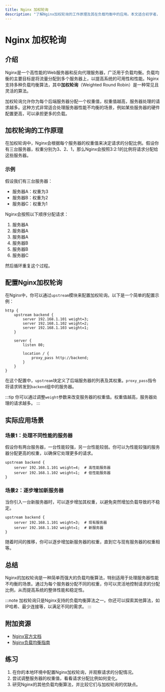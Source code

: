 ```yaml
---
title: Nginx 加权轮询
description: "了解Nginx加权轮询的工作原理及其在负载均衡中的应用。本文适合初学者，包含代码示例、实际案例和总结。"
---
```


# Nginx 加权轮询

## 介绍

Nginx是一个高性能的Web服务器和反向代理服务器，广泛用于负载均衡。负载均衡的主要目标是将流量分配到多个服务器上，以提高系统的可用性和性能。Nginx支持多种负载均衡算法，其中**加权轮询**（Weighted Round Robin）是一种常见且灵活的算法。

加权轮询允许你为每个后端服务器分配一个权重值，权重值越高，服务器处理的请求越多。这种方式非常适合处理服务器性能不均衡的场景，例如某些服务器的硬件配置更高，可以承担更多的负载。

## 加权轮询的工作原理

在加权轮询中，Nginx会根据每个服务器的权重值来决定请求的分配比例。假设你有三台服务器，权重分别为3、2、1，那么Nginx会按照3:2:1的比例将请求分配给这些服务器。

### 示例

假设我们有三台服务器：

- 服务器A：权重为3
- 服务器B：权重为2
- 服务器C：权重为1

Nginx会按照以下顺序分配请求：

1. 服务器A
2. 服务器A
3. 服务器A
4. 服务器B
5. 服务器B
6. 服务器C

然后循环重复这个过程。

## 配置Nginx加权轮询

在Nginx中，你可以通过`upstream`模块来配置加权轮询。以下是一个简单的配置示例：

```nginx
http {
    upstream backend {
        server 192.168.1.101 weight=3;
        server 192.168.1.102 weight=2;
        server 192.168.1.103 weight=1;
    }

    server {
        listen 80;

        location / {
            proxy_pass http://backend;
        }
    }
}
```

在这个配置中，`upstream`块定义了后端服务器的列表及其权重。`proxy_pass`指令将请求转发到`backend`组中的服务器。

:::tip
你可以通过调整`weight`参数来改变服务器的权重值。权重值越高，服务器处理的请求越多。
:::

## 实际应用场景

### 场景1：处理不同性能的服务器

假设你有两台服务器，一台性能较强，另一台性能较弱。你可以为性能较强的服务器分配更高的权重，以确保它处理更多的请求。

```nginx
upstream backend {
    server 192.168.1.101 weight=4;  # 高性能服务器
    server 192.168.1.102 weight=1;  # 低性能服务器
}
```

### 场景2：逐步增加新服务器

当你引入一台新服务器时，可以逐步增加其权重，以避免突然增加负载导致的不稳定。

```nginx
upstream backend {
    server 192.168.1.101 weight=3;  # 现有服务器
    server 192.168.1.102 weight=1;  # 新服务器
}
```

随着时间的推移，你可以逐步增加新服务器的权重，直到它与现有服务器的权重相等。

## 总结

Nginx的加权轮询是一种简单而强大的负载均衡算法，特别适用于处理服务器性能不均衡的场景。通过为每个服务器分配不同的权重，你可以灵活地控制请求的分配比例，从而提高系统的整体性能和稳定性。

:::note
加权轮询只是Nginx支持的负载均衡算法之一。你还可以探索其他算法，如IP哈希、最少连接等，以满足不同的需求。
:::

## 附加资源

- [Nginx官方文档](https://nginx.org/en/docs/)
- [Nginx负载均衡指南](https://www.nginx.com/resources/glossary/load-balancing/)

## 练习

1. 在你的本地环境中配置Nginx加权轮询，并观察请求的分配情况。
2. 尝试调整服务器的权重值，看看请求分配比例如何变化。
3. 研究Nginx的其他负载均衡算法，并比较它们与加权轮询的优缺点。
